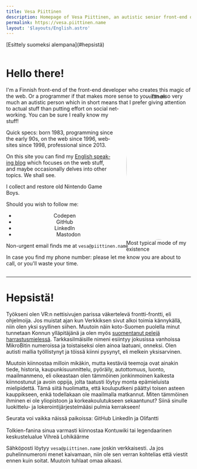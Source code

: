```yaml
---
title: Vesa Piittinen
description: Homepage of Vesa Piittinen, an autistic senior front-end of the front-end developer.
permalink: https://vesa.piittinen.name
layout: '$layouts/English.astro'
---
```



<p lang="fi">
	<span class={inlineFlex}>
		<Emoji as="🇫🇮" />
		<span>[Esittely suomeksi alempana](#hepsistä)</span>
	</span>
</p>

<div lang="en" style="contain: layout;">

# Hello there! <Emoji as="👋" />

<figure style="float: right; margin: 1rem; max-width: 35%; shape-outside: circle(50%); transform: translateX(1rem);">
	<img
		alt="Vesa Piittinen"
		src="/assets/naama.jpg"
		loading="lazy"
		width="400"
		height="400"
		style="border-radius: 50%; box-shadow: 0 0 0 0.5rem var(--shadow-bg); height: auto; vertical-align: middle;"
	/>
	<figcaption>Most typical mode of my existence</figcaption>
</figure>

I'm a Finnish front-end of the front-end developer who creates this magic of the web. Or&nbsp;a&nbsp;programmer if that makes more sense to
you. I'm also very much an autistic person which in short means that I prefer giving attention to actual stuff than
putting effort on social networking. You can be sure I really know my stuff!

Quick specs: born 1983, programming since the early 90s, on the web since 1996, websites since 1998, professional since 2013.

On this site you can find my [English speaking blog](/blog) which focuses on the web stuff, and maybe occasionally
delves into other topics. We shall see.

I collect and restore old Nintendo Game Boys.

<p id="follow">Should you wish to follow me:</p>

<nav aria-labelledby="follow" style="text-align: center;">
	<ul class={inlineFlex} role="list" style="gap: 2rem;">
		<li class={inlineFlexIcon}>
			<Icon href="/icons/social/codepen.svg" title="Codepen" size={3} />
			<Link hreflang="en" href="https://codepen.io/Merri" data-before="cover">
				<span>Codepen</span>
			</Link>
		</li>
		<li class={inlineFlexIcon}>
			<Icon href="/icons/social/github.svg" title="GitHub" size={3} />
			<Link hreflang="en" href="https://github.me/Merri" data-before="cover">
				<span>GitHub</span>
			</Link>
		</li>
		<li class={inlineFlexIcon}>
			<Icon href="/icons/social/linkedin.svg" title="LinkedIn" size={3} />
			<Link hreflang="en" href="https://www.linkedin.com/in/merri" data-before="cover">
				<span>LinkedIn</span>
			</Link>
		</li>
		<li class={inlineFlexIcon}>
			<Icon href="/icons/social/mastodon.svg" title="Mastodon" size={3} />
			<Link href="https://mastodon.social/@MerriNet" rel="me" data-before="cover">
				<span>Mastodon</span>
			</Link>
		</li>
	</ul>
</nav>

Non-urgent email finds me at `vesa@piittinen.name`

In case you find my phone number: please let me know you are about to call, or you'll waste your time.

</div>

---

<div lang="fi">

# Hepsistä! <Emoji as="👋" />

Työkseni olen VR:n nettisivujen parissa väkertelevä frontti-frontti, eli ohjelmoija. Jos muistat ajan kun Verkkiksen
sivut alkoi toimia kännykällä, niin olen yksi syyllinen siihen. Muutoin näin koto-Suomen puolella minut tunnetaan Konnun
ylläpitäjänä ja olen myös [suomentanut pelejä harrastusmielessä](/suomeksi). Tarkkasilmäisille nimeni esiintyy jokusissa
vanhoissa MikroBitin numeroissa ja toistaiseksi olen ainoa laatuani, onneksi. Olen autisti mallia työllistynyt ja töissä
kiinni pysynyt, eli melkein yksisarvinen.

Muutoin kiinnostaa milloin mikäkin, mutta kestäviä teemoja ovat ainakin tiede, historia, kaupunkisuunnittelu, pyöräily,
autottomuus, luonto, maailmanmeno, eli oikeastaan olen tämmöinen jonkinmoinen kaikesta kiinnostunut ja avoin oppija,
jolta taatusti löytyy monta epämieluista mielipidettä. Tämä siitä huolimatta, että kouluputkeni päättyi toisen asteen
kauppikseen, enkä todellakaan ole maailmalla matkannut. Miten tämmöinen ihminen ei ole yliopistoon ja korkeakoulutukseen
sekaantunut? Siinä sinulle luokittelu- ja lokerointijärjestelmääsi pulmia kerrakseen!

<div class={inlineFlex}>
	<span>Seurata voi vaikka näissä paikoissa: </span>
	<span class={inlineFlex}>
		<Icon href="/icons/social/github.svg" title="GitHub" />
		<Link hreflang="en" href="https://github.me/Merri">
			<span>GitHub</span>
		</Link>
	</span>
	<span class={inlineFlex}>
		<Icon href="/icons/social/linkedin.svg" title="LinkedIn" />
		<Link hreflang="fi" href="https://fi.linkedin.com/in/merri">
			<span>LinkedIn</span>
		</Link>
	</span>
	<span> ja </span>
	<span class={inlineFlex}>
		<Icon href="/icons/social/mastodon.svg" title="Mastodon" />
		<Link hreflang="fi" href="https://olifant.fi/@merri" rel="me">
			<span>Olifantti</span>
		</Link>
	</span>
</div>

<div class={inlineFlex} style="margin-top: 1rem;">
	<span>Tolkien-fanina sinua varmasti kiinnostaa </span>
	<Link hreflang="fi" href="https://kontu.wiki">
		<span>Kontuwiki</span>
	</Link>
	<span> tai legendaarinen keskustelualue </span>
	<Link hreflang="fi" href="https://kontu.me">
		<span>Vihreä Lohikäärme</span>
	</Link>
</div>

Sähköposti löytyy `vesa@piittinen.name` joskin verkkaisesti. Ja jos puhelinnumeroni menet kaivamaan, niin ole sen verran
kohtelias että viestit ennen kuin soitat. Muutoin tuhlaat omaa aikaasi.

</div>
